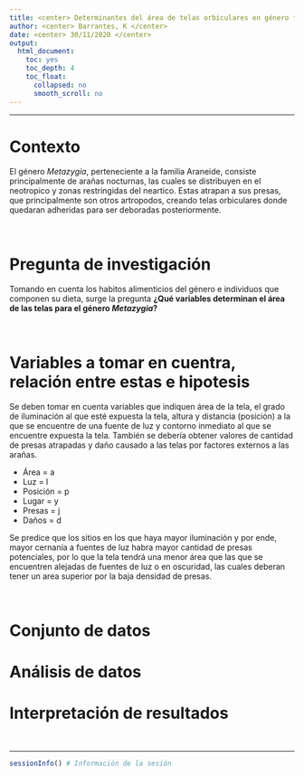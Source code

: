```yaml
---
title: <center> Determinantes del área de telas orbiculares en género *Metazygia* (Araneidae) en zona urbana </center>
author: <center> Barrantes, K </center>
date: <center> 30/11/2020 </center>
output:
  html_document:
    toc: yes
    toc_depth: 4
    toc_float:
      collapsed: no
      smooth_scroll: no
---
```


---

# Contexto

El género *Metazygia*, perteneciente a la familia Araneide, consiste principalmente de arañas nocturnas, las cuales se distribuyen en el neotropico y zonas restringidas del neartico. Estas atrapan a sus presas, que principalmente son otros artropodos, creando telas orbiculares donde quedaran adheridas para ser deboradas posteriormente.

&nbsp;

# Pregunta de investigación

Tomando en cuenta los habitos alimenticios del género e individuos que componen su dieta, surge la pregunta **¿Qué variables determinan el área de las telas para el género *Metazygia*?**

&nbsp;

# Variables a tomar en cuentra, relación entre estas e hipotesis

Se deben tomar en cuenta variables que indiquen área de la tela, el grado de iluminación al que esté expuesta la tela, altura y distancia (posición) a la que se encuentre de una fuente de luz y contorno inmediato al que se encuentre expuesta la tela. También se debería obtener valores de cantidad de presas atrapadas y daño causado a las telas por factores externos a las arañas.

- Área = a
- Luz = l
- Posición = p
- Lugar = y
- Presas = j
- Daños = d




Se predice que los sitios en los que haya mayor iluminación y por ende, mayor cernanía a fuentes de luz habra mayor cantidad de presas potenciales, por lo que la tela tendrá una menor área que las que se encuentren alejadas de fuentes de luz o en oscuridad, las cuales deberan tener un area superior por la baja densidad de presas.

&nbsp;

# Conjunto de datos


# Análisis de datos


# Interpretación de resultados


&nbsp;

---
```r
sessionInfo() # Información de la sesión
```